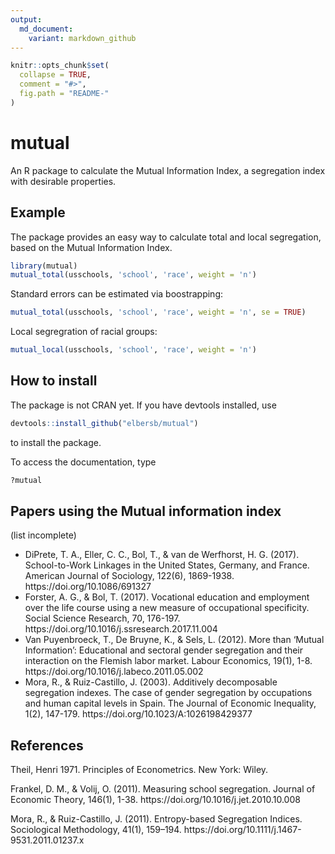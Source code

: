 ```yaml
---
output:
  md_document:
    variant: markdown_github
---
```


<!-- README.md is generated from README.Rmd. Please edit that file -->

```r
knitr::opts_chunk$set(
  collapse = TRUE,
  comment = "#>",
  fig.path = "README-"
)
```

# mutual

An R package to calculate the Mutual Information Index, a segregation index with desirable properties.

## Example

The package provides an easy way to calculate total and local segregation, based on the Mutual Information Index.

```r
library(mutual)
mutual_total(usschools, 'school', 'race', weight = 'n')
```

Standard errors can be estimated via boostrapping:

```r
mutual_total(usschools, 'school', 'race', weight = 'n', se = TRUE)
```

Local segregration of racial groups:

```r
mutual_local(usschools, 'school', 'race', weight = 'n')
```

## How to install

The package is not CRAN yet. If you have devtools installed, use

```r
devtools::install_github("elbersb/mutual") 
```

to install the package.

To access the documentation, type

```r
?mutual
```

## Papers using the Mutual information index

(list incomplete)

- DiPrete, T. A., Eller, C. C., Bol, T., & van de Werfhorst, H. G. (2017). School-to-Work Linkages in the United States, Germany, and France. American Journal of Sociology, 122(6), 1869-1938. https://doi.org/10.1086/691327
- Forster, A. G., & Bol, T. (2017). Vocational education and employment over the life course using a new measure of occupational specificity. Social Science Research, 70, 176-197. https://doi.org/10.1016/j.ssresearch.2017.11.004
- Van Puyenbroeck, T., De Bruyne, K., & Sels, L. (2012). More than ‘Mutual Information’: Educational and sectoral gender segregation and their interaction on the Flemish labor market. Labour Economics, 19(1), 1-8. https://doi.org/10.1016/j.labeco.2011.05.002
- Mora, R., & Ruiz-Castillo, J. (2003). Additively decomposable segregation indexes. The case of gender segregation by occupations and human capital levels in Spain. The Journal of Economic Inequality, 1(2), 147-179. https://doi.org/10.1023/A:1026198429377


## References

Theil, Henri 1971. Principles of Econometrics. New York: Wiley.

Frankel, D. M., & Volij, O. (2011). Measuring school segregation. Journal of Economic Theory, 146(1), 1-38. https://doi.org/10.1016/j.jet.2010.10.008

Mora, R., & Ruiz-Castillo, J. (2011). Entropy-based Segregation Indices. Sociological Methodology, 41(1), 159–194. https://doi.org/10.1111/j.1467-9531.2011.01237.x
